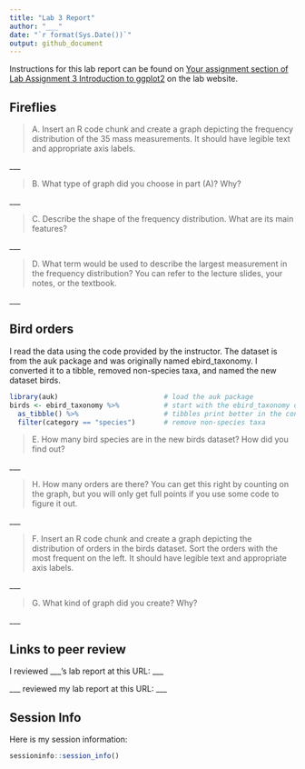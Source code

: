 ---
title: "Lab 3 Report"
author: "___"
date: "`r format(Sys.Date())`"
output: github_document
---

Instructions for this lab report can be found on [Your assignment section of Lab Assignment 3 Introduction to ggplot2](https://biol275-msum.github.io/introduction-to-ggplot2.html#your-assignment) on the lab website.

## Fireflies

> A. Insert an R code chunk and create a graph depicting the frequency distribution of the 35 mass measurements. It should have legible text and appropriate axis labels.

\_\_\_

> B. What type of graph did you choose in part (A)? Why?

\_\_\_

> C. Describe the shape of the frequency distribution. What are its main features?

\_\_\_

> D. What term would be used to describe the largest measurement in the frequency distribution? You can refer to the lecture slides, your notes, or the textbook.

\_\_\_

## Bird orders

I read the data using the code provided by the instructor. The dataset is from the auk package and was originally named ebird_taxonomy. I converted it to a tibble, removed non-species taxa, and named the new dataset birds.

```{r}
library(auk)                          # load the auk package
birds <- ebird_taxonomy %>%           # start with the ebird_taxonomy data
  as_tibble() %>%                     # tibbles print better in the console
  filter(category == "species")       # remove non-species taxa
```

> E. How many bird species are in the new birds dataset? How did you find out?

\_\_\_

> H. How many orders are there? You can get this right by counting on the graph, but you will only get full points if you use some code to figure it out.

\_\_\_

> F. Insert an R code chunk and create a graph depicting the distribution of orders in the birds dataset. Sort the orders with the most frequent on the left. It should have legible text and appropriate axis labels.

\_\_\_

> G. What kind of graph did you create? Why?

\_\_\_

## Links to peer review

I reviewed \_\_\_'s lab report at this URL: \_\_\_

\_\_\_ reviewed my lab report at this URL: \_\_\_

## Session Info

Here is my session information:

```{r}
sessioninfo::session_info()
```
